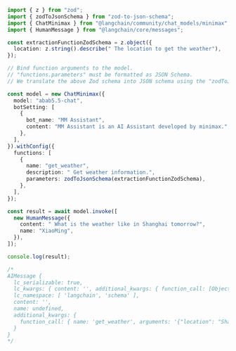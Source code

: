 ```typescript
import { z } from "zod";
import { zodToJsonSchema } from "zod-to-json-schema";
import { ChatMinimax } from "@langchain/community/chat_models/minimax";
import { HumanMessage } from "@langchain/core/messages";

const extractionFunctionZodSchema = z.object({
  location: z.string().describe(" The location to get the weather"),
});

// Bind function arguments to the model.
// "functions.parameters" must be formatted as JSON Schema.
// We translate the above Zod schema into JSON schema using the "zodToJsonSchema" package.

const model = new ChatMinimax({
  model: "abab5.5-chat",
  botSetting: [
    {
      bot_name: "MM Assistant",
      content: "MM Assistant is an AI Assistant developed by minimax.",
    },
  ],
}).withConfig({
  functions: [
    {
      name: "get_weather",
      description: " Get weather information.",
      parameters: zodToJsonSchema(extractionFunctionZodSchema),
    },
  ],
});

const result = await model.invoke([
  new HumanMessage({
    content: " What is the weather like in Shanghai tomorrow?",
    name: "XiaoMing",
  }),
]);

console.log(result);

/*
AIMessage {
  lc_serializable: true,
  lc_kwargs: { content: '', additional_kwargs: { function_call: [Object] } },
  lc_namespace: [ 'langchain', 'schema' ],
  content: '',
  name: undefined,
  additional_kwargs: {
    function_call: { name: 'get_weather', arguments: '{"location": "Shanghai"}' }
  }
}
*/
```
